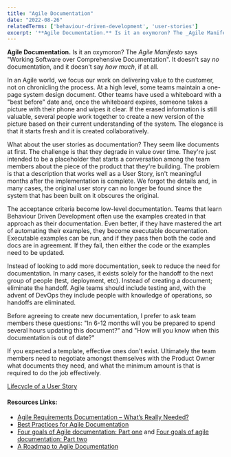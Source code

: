 ```yaml
---
title: "Agile Documentation"
date: "2022-08-26"
relatedTerms: ['behaviour-driven-development', 'user-stories']
excerpt: '**Agile Documentation.** Is it an oxymoron? The _Agile Manifesto_ says "Working Software'
---
```


**Agile Documentation.** Is it an oxymoron? The _Agile Manifesto_ says "Working Software over Comprehensive Documentation". It doesn't say _no_ documentation, and it doesn't say _how much_, if at all.

In an Agile world, we focus our work on delivering value to the customer, not on chronicling the process. At a high level, some teams maintain a one-page system design document. Other teams have used a whiteboard with a "best before" date and, once the whiteboard expires, someone takes a picture with their phone and wipes it clear. If the erased information is still valuable, several people work together to create a new version of the picture based on their current understanding of the system. The elegance is that it starts fresh and it is created collaboratively.

What about the user stories as documentation? They seem like documents at first. The challenge is that they degrade in value over time. They're just intended to be a placeholder that starts a conversation among the team members about the piece of the product that they're building. The problem is that a description that works well as a User Story, isn't meaningful months after the implementation is complete. We forgot the details and, in many cases, the original user story can no longer be found since the system that has been built on it obscures the original.

The acceptance criteria become low-level documentation. Teams that learn Behaviour Driven Development often use the examples created in that approach as their documentation. Even better, if they have mastered the art of automating their examples, they become executable documentation. Executable examples can be run, and if they pass then both the code and docs are in agreement. If they fail, then either the code or the examples need to be updated.

Instead of looking to add more documentation, seek to reduce the need for documentation. In many cases, it exists solely for the handoff to the next group of people (test, deployment, etc). Instead of creating a document; eliminate the handoff. Agile teams should include testing and, with the advent of DevOps they include people with knowledge of operations, so handoffs are eliminated.

Before agreeing to create new documentation, I prefer to ask team members these questions: "In 6-12 months will you be prepared to spend several hours updating this document?" and "How will you know when this documentation is out of date?"

If you expected a template, effective ones don't exist. Ultimately the team members need to negotiate amongst themselves with the Product Owner what documents they need, and what the minimum amount is that is required to do the job effectively.

[Lifecycle of a User Story](/blog/lifecycle-of-a-user-story)

#### Resources Links:

- [Agile Requirements Documentation – What’s Really Needed?](external:https://www.ba-cube.com/blog/agile-requirements-documentation-whats-really-needed/)
- [Best Practices for Agile Documentation](external:https://tdan.com/best-practices-for-agile-documentation/18936)
- [Four goals of Agile documentation: Part one](external:https://www.thoughtworks.com/insights/blog/four-goals-agile-documentation-part-one) and [Four goals of agile documentation: Part two](external:https://www.thoughtworks.com/insights/blog/four-goals-agile-documentation-part-two)
- [A Roadmap to Agile Documentation](external:https://www.infoq.com/articles/roadmap-agile-documentation/)

